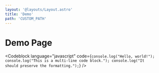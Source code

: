 ```yaml
---
layout: '@layouts/Layout.astro'
title: 'Demo'
path: 'CUSTOM_PATH'
---
```



# Demo Page

<Codeblock language="javascript" code={`
console.log("Hello, world!");
console.log("This is a multi-line code block.");
console.log("It should preserve the formatting.");
`} />
